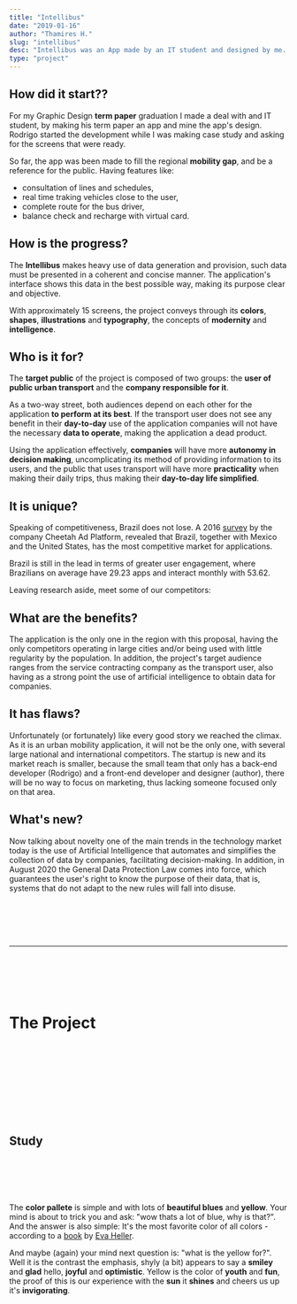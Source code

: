 ```yaml
---
title: "Intellibus"
date: "2019-01-16"
author: "Thamires H."
slug: "intellibus"
desc: "Intellibus was an App made by an IT student and designed by me. It was made to make public transport more tech and easy to use."
type: "project"
---
```



## How did it start??

For my Graphic Design **term paper** graduation I made a deal with and IT student, by making his term paper an app and mine the app's design. Rodrigo started the development while I was making case study and asking for the screens that were ready.

So far, the app was been made to fill the regional **mobility gap**, and be a reference for the public. Having features like:

- consultation of lines and schedules,
- real time traking vehicles close to the user,
- complete route for the bus driver,
- balance check and recharge with virtual card.

## How is the progress?

The **Intellibus** makes heavy use of data generation and provision, such data must be presented in a coherent and concise manner. The application's interface shows this data in the best possible way, making its purpose clear and objective.

With approximately 15 screens, the project conveys through its **colors**, **shapes**, **illustrations** and **typography**, the concepts of **modernity** and **intelligence**.

## Who is it for?

The **target public** of the project is composed of two groups: the **user of public urban transport** and the **company responsible for it**.

As a two-way street, both audiences depend on each other for the application **to perform at its best**. If the transport user does not see any benefit in their **day-to-day** use of the application companies will not have the necessary **data to operate**, making the application a dead product.

Using the application effectively, **companies** will have more **autonomy in decision making**, uncomplicating its method of providing information to its users, and the public that uses transport will have more **practicality** when making their daily trips, thus making their **day-to-day life simplified**.

## It is unique?

Speaking of competitiveness, Brazil does not lose. A 2016 [survey](https://www.tecmundo.com.br/apps/105145-brasil-tem-mercado-competitivo-aplicativos-moveis.htm) by the company Cheetah Ad Platform, revealed that Brazil, together with Mexico and the United States, has the most competitive market for applications.

Brazil is still in the lead in terms of greater user engagement, where Brazilians on average have 29.23 apps and interact monthly with 53.62.

Leaving research aside, meet some of our competitors:

## What are the benefits?

The application is the only one in the region with this proposal, having the only competitors operating in large cities and/or being used with little regularity by the population. In addition, the project's target audience ranges from the service contracting company as the transport user, also having as a strong point the use of artificial intelligence to obtain data for companies.

## It has flaws?

Unfortunately (or fortunately) like every good story we reached the climax. As it is an urban mobility application, it will not be the only one, with several large national and international competitors. The startup is new and its market reach is smaller, because the small team that only has a back-end developer (Rodrigo) and a front-end developer and designer (author), there will be no way to focus on marketing, thus lacking someone focused only on that area.

## What's new?

Now talking about novelty one of the main trends in the technology market today is the use of Artificial Intelligence that automates and simplifies the collection of data by companies, facilitating decision-making. In addition, in August 2020 the General Data Protection Law comes into force, which guarantees the user's right to know the purpose of their data, that is, systems that do not adapt to the new rules will fall into disuse.

<br></br>
<br></br>
<hr></hr>
<br></br>
<br></br>

# The Project

<br></br>
<br></br>
<br></br>
<br></br>

## Study

<SvgContainer/>

<br></br>
<br></br>

The **color pallete** is simple and with lots of **beautiful blues** and **yellow**. Your mind is about to trick you and ask: "wow thats a lot of blue, why is that?". And the answer is also simple: It's the most favorite color of all colors - according to a [book](https://g.co/kgs/9mD21c) by [Eva Heller](https://x.gd/zcg33).

And maybe (again) your mind next question is: "what is the yellow for?". Well it is the contrast the emphasis, shyly (a bit) appears to say a **smiley** and **glad** hello, **joyful** and **optimistic**. Yellow is the color of **youth** and **fun**, the proof of this is our experience with the **sun** it **shines** and cheers us up it's **invigorating**.

